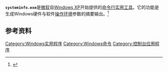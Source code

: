 {{NoteTA|G1=IT|G2=Windows}}
'''<code>systeminfo.exe</code>'''是[[微软|微软]]自[[Windows_XP|Windows XP]]开始提供的[[控制台应用程序|命令行实用工具]]。它的功能是生成Windows硬件与软件[[操作环境|操作环境]]参数的摘要输出。<ref>{{Cite book|url=http://books.google.com/books?ei=sKeLTefpL4SxceyvuPgJ&ct=result&id=ZvxQAAAAMAAJ|title=Microsoft Windows XP inside out|last=Bott|first=Ed|publisher=Microsoft Press|accessdate=2011-03-24|year=2004|isbn=978-0-7356-2044-5|edition=2|series=Bpg-Inside Out Series|page=1252|chapterurl=|quote=Systeminfo.exe is a command-line utility that displays information about your Windows version, BIOS, processor, memory, and a few more esoteric items.|author2=Carl Siechert|author3=Craig Stinson}}</ref>

== 参考资料 ==
{{Reflist}}

{{Windows commands}}

[[Category:Windows实用程序|Category:Windows实用程序]]
[[Category:Windows命令|Category:Windows命令]]
[[Category:控制台应用程序|Category:控制台应用程序]]
{{Windows软件小作品}}